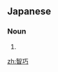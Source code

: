 ==Japanese==
{{ja-kanjitab|ち|こう|yomi=o}}

===Noun===
{{ja-noun|ちこう|hhira=ちかう}}

# {{alternative spelling of|知巧|lang=ja}}

[[zh:智巧]]